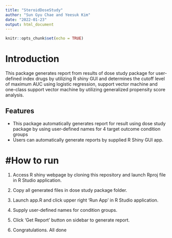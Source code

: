 ```yaml
---
title: "SteroidDoseStudy"
author: "Sun Gyu Chae and Yeesuk Kim"
date: "2022-01-23"
output: html_document
---
```


```r
knitr::opts_chunk$set(echo = TRUE)
```

# Introduction
This package generates report from results of dose study package for user-defined index drugs by utilizing R shiny GUI and determines the cutoff level of maximum AUC using logistic regression, support vector machine and one-class support vector machine by utilizing generalized propensity score analysis. 

## Features
- This package automatically generates report for result using dose study package by using user-defined names for 4 target outcome condition groups
- Users can automatically generate reports by supplied R Shiny GUI app. 


#How to run
==========
1. Access R shiny webpage by cloning this repository and launch Rproj file in R Studio application.

2. Copy all generated files in dose study package folder.

3. Launch app.R and click upper right 'Run App' in R Studio application.

4. Supply user-defined names for condition groups.

5. Click 'Get Report' button on sidebar to generate report.

6. Congratulations. All done 

